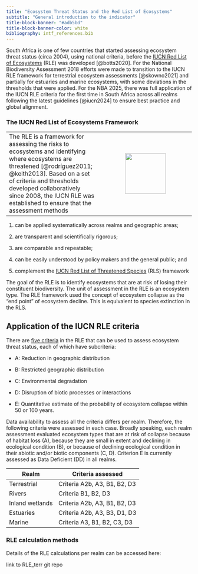 ```yaml
---
title: "Ecosystem Threat Status and the Red List of Ecosystems"
subtitle: "General introduction to the indicator"
title-block-banner: "#adb5bd"
title-block-banner-color: white
bibliography: intf_references.bib
---
```


South Africa is one of few countries that started assessing ecosystem threat status (circa 2004), using national criteria, before the [IUCN Red List of Ecosystems](https://iucnrle.org/){target="blank"} (RLE) was developed [@botts2020]. For the National Biodiversity Assessment 2018 efforts were made to transition to the IUCN RLE framework for terrestrial ecosystem assessments [@skowno2021] and partially for estuaries and marine ecosystems, with some deviations in the thresholds that were applied. For the NBA 2025, there was full application of the IUCN RLE criteria for the first time in South Africa across all realms following the latest guidelines [@iucn2024] to ensure best practice and global alignment.

### The IUCN Red List of Ecosystems Framework

|  |  |
|------------------------------------|:----------------------------------:|
| The RLE is a framework for assessing the risks to ecosystems and identifying where ecosystems are threatened [@rodríguez2011; @keith2013]. Based on a set of criteria and thresholds developed collaboratively since 2008, the IUCN RLE was established to ensure that the assessment methods | ![](images/RLE%20logo%20new.png){width="110"} |

1.  can be applied systematically across realms and geographic areas;

2.  are transparent and scientifically rigorous;

3.  are comparable and repeatable;

4.  can be easily understood by policy makers and the general public; and

5.  complement the [IUCN Red List of Threatened Species](https://www.iucnredlist.org/) (RLS) framework

The goal of the RLE is to identify ecosystems that are at risk of losing their constituent biodiversity. The unit of assessment in the RLE is an ecosystem type. The RLE framework used the concept of ecosystem collapse as the “end point” of ecosystem decline. This is equivalent to species extinction in the RLS.

## Application of the IUCN RLE criteria

There are [five criteria](https://iucnrle.org/documents_and_publications){target="blank"} in the RLE that can be used to assess ecosystem threat status, each of which have subcriteria:

-   A: Reduction in geographic distribution

-   B: Restricted geographic distribution

-   C: Environmental degradation

-   D: Disruption of biotic processes or interactions

-   E: Quantitative estimate of the probability of ecosystem collapse within 50 or 100 years.

Data availability to assess all the criteria differs per realm. Therefore, the following criteria were assessed in each case. Broadly speaking, each realm assessment evaluated ecosystem types that are at risk of collapse because of habitat loss (A), because they are small in extent and declining in ecological condition (B), or because of declining ecological condition in their abiotic and/or biotic components (C, D). Criterion E is currently assessed as Data Deficient (DD) in all realms.

| Realm           | Criteria assessed            |
|-----------------|------------------------------|
| Terrestrial     | Criteria A2b, A3, B1, B2, D3 |
| Rivers          | Criteria B1, B2, D3          |
| Inland wetlands | Criteria A2b, A3, B1, B2, D3 |
| Estuaries       | Criteria A2b, A3, B3, D1, D3 |
| Marine          | Criteria A3, B1, B2, C3, D3  |

### RLE calculation methods

Details of the RLE calculations per realm can be accessed here:

link to RLE_terr git repo

